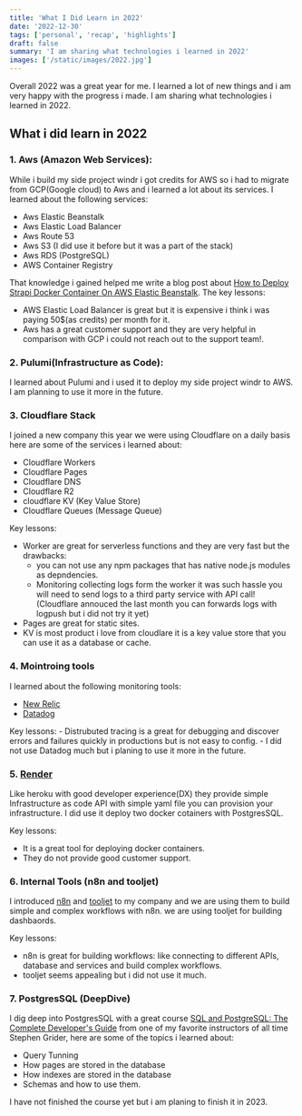 ```yaml
---
title: 'What I Did Learn in 2022'
date: '2022-12-30'
tags: ['personal', 'recap', 'highlights']
draft: false
summary: 'I am sharing what technologies i learned in 2022'
images: ['/static/images/2022.jpg']
---
```


Overall 2022 was a great year for me. I learned a lot of new things and i am very happy with the progress i made. I am sharing what technologies i learned in 2022.

## What i did learn in 2022

### 1. Aws (Amazon Web Services):

While i build my side project windr i got credits for AWS so i had to migrate from GCP(Google cloud) to Aws and i learned a lot about its services.
I learned about the following services:

- Aws Elastic Beanstalk
- Aws Elastic Load Balancer
- Aws Route 53
- Aws S3 (I did use it before but it was a part of the stack)
- Aws RDS (PostgreSQL)
- AWS Container Registry

That knowledge i gained helped me write a blog post about [How to Deploy Strapi Docker Container On AWS Elastic Beanstalk](https://strapi.io/blog/how-to-deploy-strapi-docker-container-on-aws-elastic-beanstalk).
The key lessons:

- AWS Elastic Load Balancer is great but it is expensive i think i was paying 50$(as credits) per month for it.
- Aws has a great customer support and they are very helpful in comparison with GCP i could not reach out to the support team!.

### 2. Pulumi(Infrastructure as Code):

I learned about Pulumi and i used it to deploy my side project windr to AWS. I am planning to use it more in the future.

### 3. Cloudflare Stack

I joined a new company this year we were using Cloudflare on a daily basis here are some of the services i learned about:

- Cloudflare Workers
- Cloudflare Pages
- Cloudflare DNS
- Cloudflare R2
- cloudflare KV (Key Value Store)
- Cloudflare Queues (Message Queue)

Key lessons:

- Worker are great for serverless functions and they are very fast but the drawbacks:
  - you can not use any npm packages that has native node.js modules as depndencies.
  - Monitoring collecting logs form the worker it was such hassle you will need to send logs to a third party service with API call! (Cloudflare annouced the last month you can forwards logs with logpush but i did not try it yet)
- Pages are great for static sites.
- KV is most product i love from cloudlare it is a key value store that you can use it as a database or cache.

### 4. Mointroing tools

I learned about the following monitoring tools:

- [New Relic](https://newrelic.com/)
- [Datadog](https://www.datadoghq.com/)

Key lessons: - Distrubuted tracing is a great for debugging and discover errors and failures quickly in productions but is not easy to config. - I did not use Datadog much but i planing to use it more in the future.

### 5. [Render](https://render.com/)

Like heroku with good developer experience(DX) they provide simple Infrastructure as code API with simple yaml file you can provision your infrastructure.
I did use it deploy two docker cotainers with PostgresSQL.

Key lessons:

- It is a great tool for deploying docker containers.
- They do not provide good customer support.

### 6. Internal Tools (n8n and tooljet)

I introduced [n8n](https://n8n.io) and [tooljet](tooljet.com) to my company and we are using them to build simple and complex workflows with n8n. we are using tooljet for building dashbaords.

Key lessons:

- n8n is great for building workflows: like connecting to different APIs, database and services and build complex workflows.
- tooljet seems appealing but i did not use it much.

### 7. PostgresSQL (DeepDive)

I dig deep into PostgresSQL with a great course [SQL and PostgreSQL: The Complete Developer's Guide](https://www.udemy.com/course/sql-and-postgresql) from one of my favorite instructors of all time Stephen Grider, here are some of the topics i learned about:

- Query Tunning
- How pages are stored in the database
- How indexes are stored in the database
- Schemas and how to use them.

I have not finished the course yet but i am planing to finish it in 2023.

